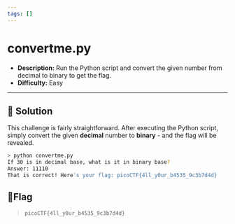 ---
tags: []
---
# convertme.py

- **Description:** Run the Python script and convert the given number from decimal to binary to get the flag.
- **Difficulty:** Easy

---

## 🔎 Solution
This challenge is fairly straightforward. 
After executing the Python script, simply convert the given **decimal** number to **binary** - and the flag will be revealed.
```bash
> python convertme.py 
If 30 is in decimal base, what is it in binary base?
Answer: 11110
That is correct! Here's your flag: picoCTF{4ll_y0ur_b4535_9c3b7d4d}
```

## 🚩Flag
> `picoCTF{4ll_y0ur_b4535_9c3b7d4d}`
